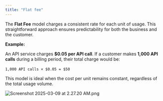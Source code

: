 ```yaml
---
title: "Flat fee"
---
```


The **Flat Fee** model charges a consistent rate for each unit of usage. This straightforward approach ensures predictability for both the business and the customer.​

**Example:**

An API service charges **$0.05 per API call**. If a customer makes **1,000 API calls** during a billing period, their total charge would be:​

`1,000 API calls × $0.05 = $50`​

This model is ideal when the cost per unit remains constant, regardless of the total usage volume.

![Screenshot 2025-03-09 at 2.27.20 AM.png](/public/images/docs/Product%20catalogue/Plans/Charges%20in%20plans/Flat%20fee/Screenshot_2025-03-09_at_2.27.20_AM.png)